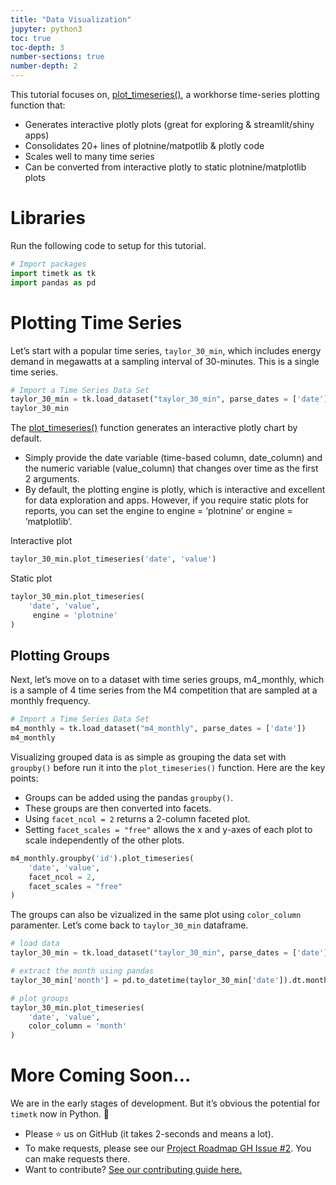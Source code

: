 ```yaml
---
title: "Data Visualization"
jupyter: python3
toc: true
toc-depth: 3
number-sections: true
number-depth: 2
---
```


This tutorial focuses on, [plot_timeseries()](https://business-science.github.io/pytimetk/reference/plot_timeseries.html#timetk.plot_timeseries), a workhorse time-series plotting function that:

* Generates interactive plotly plots (great for exploring & streamlit/shiny apps)
* Consolidates 20+ lines of plotnine/matpotlib & plotly code
* Scales well to many time series
* Can be converted from interactive plotly to static plotnine/matplotlib plots

# Libraries

Run the following code to setup for this tutorial.

```python
# Import packages
import timetk as tk
import pandas as pd
```

# Plotting Time Series

Let’s start with a popular time series, `taylor_30_min`, which includes energy demand in megawatts at a sampling interval of 30-minutes. This is a single time series.

```python
# Import a Time Series Data Set
taylor_30_min = tk.load_dataset("taylor_30_min", parse_dates = ['date'])
taylor_30_min
```

The [plot_timeseries()](https://business-science.github.io/pytimetk/reference/plot_timeseries.html#timetk.plot_timeseries) function generates an interactive plotly chart by default.

* Simply provide the date variable (time-based column, date_column) and the numeric variable (value_column) that changes over time as the first 2 arguments.
* By default, the plotting engine is plotly, which is interactive and excellent for data exploration and apps. However, if you require static plots for reports, you can set the engine to engine = 'plotnine' or engine = 'matplotlib'.

Interactive plot
```python
taylor_30_min.plot_timeseries('date', 'value')
```

Static plot
```python
taylor_30_min.plot_timeseries(
    'date', 'value',
     engine = 'plotnine'
)
```

## Plotting Groups

Next, let’s move on to a dataset with time series groups, m4_monthly, which is a sample of 4 time series from the M4 competition that are sampled at a monthly frequency.

```python
# Import a Time Series Data Set
m4_monthly = tk.load_dataset("m4_monthly", parse_dates = ['date'])
m4_monthly
```

Visualizing grouped data is as simple as grouping the data set with `groupby()` before run it into the `plot_timeseries()` function. Here are the key points:

* Groups can be added using the pandas `groupby()`.
* These groups are then converted into facets.
* Using `facet_ncol = 2` returns a 2-column faceted plot.
* Setting `facet_scales = "free"` allows the x and y-axes of each plot to scale independently of the other plots.

```python
m4_monthly.groupby('id').plot_timeseries(
    'date', 'value', 
    facet_ncol = 2, 
    facet_scales = "free"
)
```


The groups can also be vizualized in the same plot using `color_column` paramenter. Let's come back to `taylor_30_min` dataframe.

```python
# load data
taylor_30_min = tk.load_dataset("taylor_30_min", parse_dates = ['date'])

# extract the month using pandas
taylor_30_min['month'] = pd.to_datetime(taylor_30_min['date']).dt.month

# plot groups
taylor_30_min.plot_timeseries(
    'date', 'value', 
    color_column = 'month'
)
```


# More Coming Soon...

We are in the early stages of development. But it's obvious the potential for `timetk` now in Python. 🐍

- Please ⭐ us on GitHub (it takes 2-seconds and means a lot). 
- To make requests, please see our [Project Roadmap GH Issue #2](https://github.com/business-science/pytimetk/issues/2). You can make requests there. 
- Want to contribute? [See our contributing guide here.](/contributing.html) 
